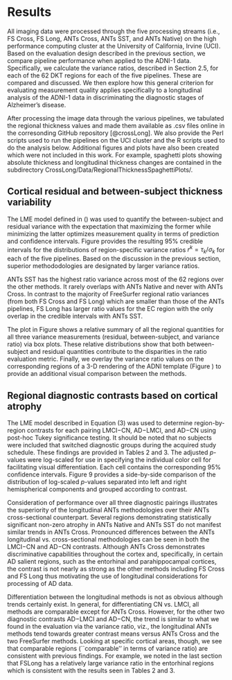 
# Results

All imaging data were processed through the five processing streams
(i.e., FS Cross, FS Long, ANTs Cross, ANTs SST, and ANTs Native)
on the high performance computing cluster  at the University of California,
Irvine (UCI).  Based on the evaluation design described in the previous section,
we compare pipeline performance when applied to the ADNI-1 data.
Specifically, we calculate the variance ratios, described in Section 2.5,
for each of the 62 DKT regions for each of the five pipelines.  These are
compared and discussed.  We then explore how this general criterion for
evaluating measurement quality applies specifically to a longitudinal analysis of
the ADNI-1 data in discriminating the diagnostic stages of Alzheimer’s disease.

After processing the image data through the various pipelines, we tabulated
the regional thickness values and made them available as .csv
files online in the corresonding GitHub repository [@crossLong].
We also provide the Perl scripts used to run the pipelines on the UCI cluster
and the R scripts used to do the analysis below.  Additional figures and plots
have also been created which were not included in this work.  For example,
spaghetti plots showing absolute thickness and longitudinal thickness changes are
contained in the
subdirectory CrossLong/Data/RegionalThicknessSpaghettiPlots/.

## Cortical residual and between-subject thickness variability

\begin{figure}[ht!]
\centering
\includegraphics[width=\textwidth]{../../Figures/variance.ratio_FINALX.png}
\caption{95\% credible intervals of the region-specific variance ratios
$r^k=\tau_k/\sigma_k$ are presented for each processing method.  The ANTs
SST method dominates the others across the majority of
regions---its point estimates (posterior medians) are greater than those of the other
processing methods except for the left and right EC values in
FreeSurfer Long (although there is significant overlap in the credible intervals
in those regions).
These results also suggest that longitudinal processing is to be
preferred for both packages.}
\label{fig:ratios}
\end{figure}

The LME model defined in (\ref{eq::lme1}) was used to quantify the between-subject
and residual variance with the expectation that maximizing the former while minimizing
the latter optimizes measurement quality in terms of prediction and confidence intervals.
Figure \ref{fig:ratios} provides the resulting 95\% credible intervals
for the distributions of region-specific variance ratios $r^k = \tau_k / \sigma_k$
for each of the five pipelines.  Based on the discussion in the previous section,
superior methododologies are designated by larger variance ratios.

\begin{figure}[!h]
\centering
\includegraphics[width=\textwidth]{../../Figures/allData_FINALX.png}
\caption{Box plots showing the distribution of the residual variability,
between subject variability, and ratio of the between-subject variability and
residual variability for each of the 62 DKT regions.  Note that the
``better'' measurement maximizes this latter ratio.}
\label{fig:variance_boxplots}
\end{figure}

ANTs SST has the highest ratio variance across most of the 62 regions over the
other methods.  It rarely overlaps with ANTs Native and never with
ANTs Cross.  In contrast to the majority of FreeSurfer regional ratio variances (from
both FS Cross and FS Long) which are smaller than those of the ANTs pipelines,
FS Long has larger ratio values for the EC region with the only overlap in the
credible intervals with ANTs SST.

\begin{figure}[!h]
\centering
\includegraphics[width=\textwidth]{../../Figures/medianRatios3D.png}
\caption{3-D volumetric rendering of the regional variance ratio values on the generated ADNI template.
The higher variance ratios indicate greater between-subject to residual variability.}
\label{fig:brain_variance}
\end{figure}

The plot in
Figure \ref{fig:variance_boxplots} shows a relative summary of all the regional quantities
for all three variance measurements (residual, between-subject, and variance
ratio) via box plots.  These relative distributions show
that both between-subject and residual quantities contribute to the disparities
in the ratio evaluation metric.  Finally, we overlay the variance ratio values on the
corresponding regions of a 3-D rendering of the ADNI template (Figure \ref{fig:brain_variance})
to provide an additional visual comparison between the methods.

## Regional diagnostic contrasts based on cortical atrophy

\input{leftAovTable2.tex}

\input{rightAovTable2.tex}

\begin{figure}[ht!]
\centering
\includegraphics[width=1.0\textwidth]{../../Figures/logPvalues.pdf}
\caption{
Log-scaled $p$-values summarizing Tables 2 and 3 demonstrating performance differences
across cross-sectional and longitudinal pipelines for the three diagnostic contrasts.
}
\label{fig:logpvalues}
\end{figure}

The LME model described in Equation (3) was used to determine region-by-region contrasts
for each pairing LMCI$-$CN, AD$-$LMCI, and AD$-$CN using post-hoc Tukey
significance testing.  It should be noted that
no subjects were included that switched diagnostic groups during the acquired study
schedule.  These findings are provided in Tables 2 and 3.
The adjusted $p$-values were log-scaled for use in specifying the individual color
cell for facilitating visual differentiation.  Each cell contains the corresponding
95\% confidence intervals.  Figure 9 provides a side-by-side comparison of the
distribution of log-scaled $p$-values separated into left and right hemispherical
components and grouped according to contrast.


Consideration of performance over all three diagnostic pairings illustrates the superiority
of the longitudinal ANTs methodologies over their ANTs cross-sectional counterpart.  Several
regions demonstrating statistically significant non-zero atrophy in ANTs Native and ANTs SST
do not manifest similar trends in ANTs Cross.  Pronounced
differences between the ANTs longitudinal vs. cross-sectional methodologies can be seen in
both the LMCI$-$CN and AD$-$CN contrasts.  Although ANTs Cross demonstrates discriminative
capabilities throughout the cortex and, specifically, in certain AD salient regions, such
as the entorhinal and parahippocampal cortices, the contrast is not nearly as strong as the
other methods including FS Cross and FS Long thus motivating the use of longitudinal considerations
for processing of AD data.

Differentiation between the longitudinal methods is not as obvious although trends certainly
exist.  In general, for differentiating CN vs. LMCI, all methods are comparable except for
ANTs Cross.  However, for the other two diagnostic contrasts AD$-$LMCI and AD$-$CN, the
trend is similar to what we found in the evaluation via the variance ratio, viz., the
longitudinal ANTs methods tend towards greater contrast means versus ANTs Cross and the
two FreeSurfer methods.  Looking at specific cortical areas, though, we see that comparable
regions (``comparable'' in terms of variance ratio) are consistent with previous findings.
For example, we noted in the last section that FSLong has a relatively large variance ratio
in the entorhinal regions which is consistent with the results seen in Tables 2 and 3.












